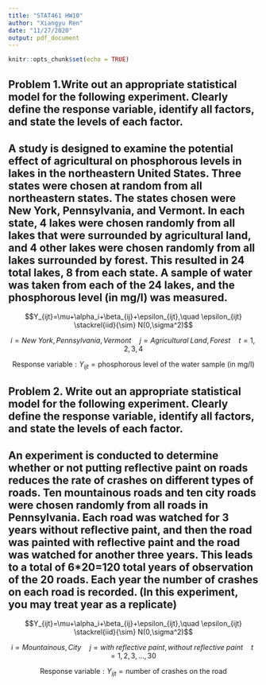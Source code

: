 ```yaml
---
title: "STAT461 HW10"
author: "Xiangyu Ren"
date: "11/27/2020"
output: pdf_document
---
```


```r
knitr::opts_chunk$set(echo = TRUE)
```

## Problem 1.Write out an appropriate statistical model for the following experiment. Clearly define the response variable, identify all factors, and state the levels of each factor.

## A study is designed to examine the potential effect of agricultural on phosphorous levels in lakes in the northeastern United States. Three states were chosen at random from all northeastern states. The states chosen were New York, Pennsylvania, and Vermont. In each state, 4 lakes were chosen randomly from all lakes that were surrounded by agricultural land, and 4 other lakes were chosen randomly from all lakes surrounded by forest. This resulted in 24 total lakes, 8 from each state. A sample of water was taken from each of the 24 lakes, and the phosphorous level (in mg/l) was measured.

$$Y_{ijt}=\mu+\alpha_i+\beta_{ij}+\epsilon_{ijt},\quad \epsilon_{ijt} \stackrel{iid}{\sim} N(0,\sigma^2)$$

$$i=New\;York,Pennsylvania,Vermont\quad j=Agricultural\;Land,Forest\quad t=1,2,3,4$$

$$\text{Response variable}:Y_{ijt}=\text{phosphorous level of the water sample (in mg/l)}$$

## Problem 2. Write out an appropriate statistical model for the following experiment. Clearly define the response variable, identify all factors, and state the levels of each factor.

## An experiment is conducted to determine whether or not putting reflective paint on roads reduces the rate of crashes on different types of roads. Ten mountainous roads and ten city roads were chosen randomly from all roads in Pennsylvania. Each road was watched for 3 years without reflective paint, and then the road was painted with reflective paint and the road was watched for another three years. This leads to a total of 6*20=120 total years of observation of the 20 roads. Each year the number of crashes on each road is recorded. (In this experiment, you may treat year as a replicate)

$$Y_{ijt}=\mu+\alpha_i+\beta_{ij}+\epsilon_{ijt},\quad \epsilon_{ijt} \stackrel{iid}{\sim} N(0,\sigma^2)$$

$$i=Mountainous,City\quad j=with\;reflective\;paint,without\;reflective\;paint\quad t=1,2,3,...,30$$

$$\text{Response variable}:Y_{ijt}=\text{number of crashes on the road}$$
